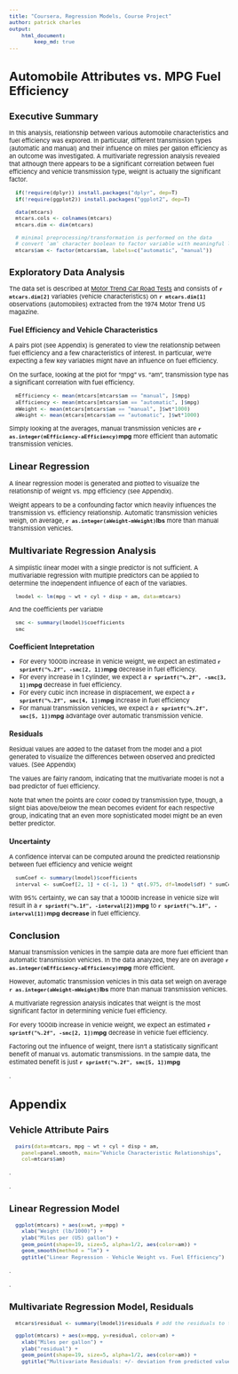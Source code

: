 ```yaml
---
title: "Coursera, Regression Models, Course Project"
author: patrick charles  
output:  
    html_document:
        keep_md: true
---
```

<style type="text/css">
body, td {
     font-size: 11px;
   }
</style>

# Automobile Attributes vs. MPG Fuel Efficiency 

## Executive Summary

In this analysis, relationship between various automobile characteristics and fuel efficiency was explored. In particular, different transmission types (automatic and manual) and their influence on miles per gallon efficiency as an outcome was investigated. A multivariate regression analysis revealed that although there appears to be a significant correlation between fuel efficiency and vehicle transmission type, weight is actually the significant factor.

```r
  if(!require(dplyr)) install.packages("dplyr", dep=T)
  if(!require(ggplot2)) install.packages("ggplot2", dep=T)
```

```r
  data(mtcars)
  mtcars.cols <- colnames(mtcars)
  mtcars.dim <- dim(mtcars)
```

```r
  # minimal preprocessing/transformation is performed on the data
  # convert 'am' character boolean to factor variable with meaningful label
  mtcars$am <- factor(mtcars$am, labels=c("automatic", "manual"))
```

## Exploratory Data Analysis

The data set is described at [Motor Trend Car Road Tests](https://stat.ethz.ch/R-manual/R-devel/library/datasets/html/mtcars.html) and consists of **`r mtcars.dim[2]`** variables (vehicle characteristics) on **`r mtcars.dim[1]`** observations (automobiles) extracted from the 1974 Motor Trend US magazine.

### Fuel Efficiency and Vehicle Characteristics

A pairs plot (see Appendix) is generated to view the relationship between fuel efficiency and a few characteristics of interest. In particular, we're expecting a few key variables might have an influence on fuel efficiency.

On the surface, looking at the plot for "mpg" vs. "am", transmission type has a significant correlation with fuel efficiency.

```r
  mEfficiency <- mean(mtcars[mtcars$am == "manual", ]$mpg)
  aEfficiency <- mean(mtcars[mtcars$am == "automatic", ]$mpg) 
  mWeight <- mean(mtcars[mtcars$am == "manual", ]$wt*1000) 
  aWeight <- mean(mtcars[mtcars$am == "automatic", ]$wt*1000)
```

Simply looking at the averages, manual transmission vehicles are
**`r as.integer(mEfficiency-aEfficiency)`mpg** more efficient than automatic
transmission vehicles.


## Linear Regression

A linear regression model is generated and plotted to visualize the
relationship of weight vs. mpg efficiency (see Appendix).


Weight appears to be a confounding factor which heavily influences
the transmission vs. efficiency relationship. Automatic transmission vehicles
weigh, on average, **`r as.integer(aWeight-mWeight)`lbs** more than manual
transmission vehicles.

## Multivariate Regression Analysis

A simplistic linear model with a single predictor is not sufficient. A
multivariable regression with multiple predictors can be applied to 
determine the independent influence of each of the variables.

```r
  lmodel <- lm(mpg ~ wt + cyl + disp + am, data=mtcars)
```

And the coefficients per variable
```r
  smc <- summary(lmodel)$coefficients
  smc
```

### Coefficient Intepretation

* For every 1000lb increase in vehicle weight, we expect an estimated
**`r sprintf("%.2f", -smc[2, 1])`mpg** decrease in fuel efficiency.
* For every increase in 1 cylinder, we expect a
**`r sprintf("%.2f", -smc[3, 1])`mpg** decrease
in fuel efficiency.
* For every cubic inch increase in displacement, we expect a
**`r sprintf("%.2f", smc[4, 1])`mpg** increase in fuel efficiency
* For manual transmission vehicles, we expect a
**`r sprintf("%.2f", smc[5, 1])`mpg** advantage
over automatic transmission vehicle.

### Residuals

Residual values are added to the dataset from the model
and a plot generated to visualize the differences between observed
and predicted values. (See Appendix)

The values are fairly random, indicating that the multivariate model is not
a bad predictor of fuel efficiency.

Note that when the points are color coded by transmission type, though, 
a slight bias above/below the mean becomes evident for each respective group,
indicating that an even more sophisticated model might be an even better
predictor.

### Uncertainty

A confidence interval can be computed around the predicted relationship
between fuel efficiency and vehicle weight

```r
  sumCoef <- summary(lmodel)$coefficients
  interval <- sumCoef[2, 1] + c(-1, 1) * qt(.975, df=lmodel$df) * sumCoef[2, 2]
```
With 95% certainty, we can say that a 1000lb increase in vehicle size
will result in a
**`r sprintf("%.1f", -interval[2])`mpg** to
**`r sprintf("%.1f", -interval[1])`mpg** **decrease**
in fuel efficiency.

## Conclusion

Manual transmission vehicles in the sample data are more fuel efficient than
automatic transmission vehicles. In the data analyzed, they are
on average **`r as.integer(mEfficiency-aEfficiency)`mpg** more efficient.

However, automatic transmission vehicles in this data set weigh on average
**`r as.integer(aWeight-mWeight)`lbs** more than manual transmission vehicles.

A multivariate regression analysis indicates that weight is the
most significant factor in determining vehicle fuel efficiency.

For every 1000lb increase in vehicle weight, we expect an estimated
**`r sprintf("%.2f", -smc[2, 1])`mpg** decrease in vehicle fuel efficiency.

Factoring out the influence of weight, there isn't a statistically
significant benefit of manual vs. automatic transmissions.
In the sample data, the estimated benefit is just
**`r sprintf("%.2f", smc[5, 1])`mpg**


.

# Appendix

## Vehicle Attribute Pairs

```r
  pairs(data=mtcars, mpg ~ wt + cyl + disp + am,
    panel=panel.smooth, main="Vehicle Characteristic Relationships",
    col=mtcars$am)
```

.

.

## Linear Regression Model

```r
  ggplot(mtcars) + aes(x=wt, y=mpg) +
    xlab("Weight (lb/1000)") + 
    ylab("Miles per (US) gallon") +
    geom_point(shape=19, size=5, alpha=1/2, aes(color=am)) +
    geom_smooth(method = "lm") +
    ggtitle("Linear Regression - Vehicle Weight vs. Fuel Efficiency")
```

.

.

## Multivariate Regression Model, Residuals

```r
  mtcars$residual <- summary(lmodel)$residuals # add the residuals to the frame

  ggplot(mtcars) + aes(x=mpg, y=residual, color=am) +
    xlab("Miles per gallon") + 
    ylab("residual") +
    geom_point(shape=19, size=5, alpha=1/2, aes(color=am)) +
    ggtitle("Multivariate Residuals: +/- deviation from predicted values")
```


